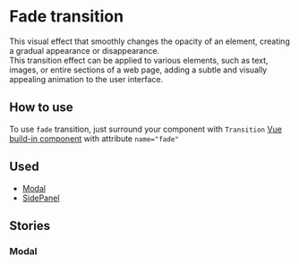 
<Meta of={stories} />

# Fade transition
This visual effect that smoothly changes the opacity of an element, creating a gradual appearance or disappearance.<br/>
This transition effect can be applied to various elements, such as text, images, or entire sections of a web page, adding a subtle and visually appealing animation to the user interface.

## How to use
To use ```fade``` transition, just surround your component with ```Transition``` <a href="https://vuejs.org/guide/built-ins/transition.html" target="_blank">Vue build-in component</a> with attribute ```name="fade"```

## Used
- [Modal](?path=/docs/organisms-modal--docs)
- [SidePanel](?path=/docs/organisms-sidepanel--docs)

## Stories
### Modal
<Canvas of={stories.Fade}/>
